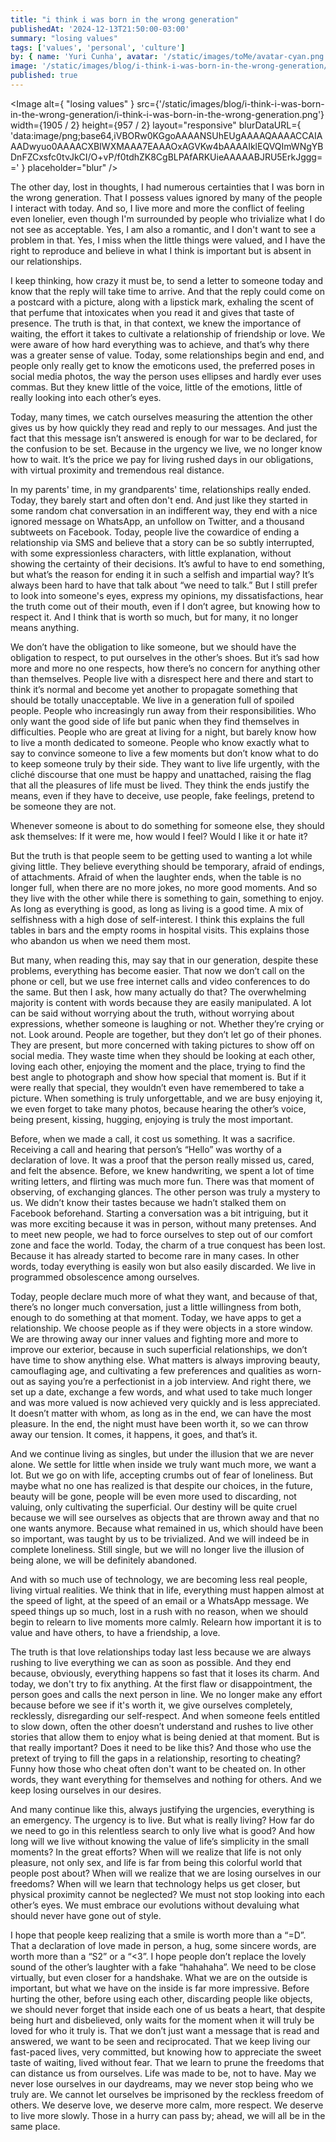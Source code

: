 ```yaml
---
title: "i think i was born in the wrong generation"
publishedAt: '2024-12-13T21:50:00-03:00'
summary: "losing values"
tags: ['values', 'personal', 'culture']
by: { name: 'Yuri Cunha', avatar: '/static/images/toMe/avatar-cyan.png' }
image: '/static/images/blog/i-think-i-was-born-in-the-wrong-generation/i-think-i-was-born-in-the-wrong-generation.png'
published: true
---
```


<Image
  alt={
    "losing values"
  }
  src={'/static/images/blog/i-think-i-was-born-in-the-wrong-generation/i-think-i-was-born-in-the-wrong-generation.png'}
  width={1905 / 2}
  height={957 / 2}
  layout="responsive"
  blurDataURL={
    'data:image/png;base64,iVBORw0KGgoAAAANSUhEUgAAAAQAAAACCAIAAADwyuo0AAAACXBIWXMAAA7EAAAOxAGVKw4bAAAAIklEQVQImWNgYBDnFZCxsfc0tvJkCI/O+vP/f0tdhZK8CgBLPAfARKUieAAAAABJRU5ErkJggg=='
  }
  placeholder="blur"
/>

The other day, lost in thoughts, I had numerous certainties that I was born in the wrong generation. That I possess values ignored by many of the people I interact with today. And so, I live more and more the conflict of feeling even lonelier, even though I'm surrounded by people who trivialize what I do not see as acceptable. Yes, I am also a romantic, and I don't want to see a problem in that. Yes, I miss when the little things were valued, and I have the right to reproduce and believe in what I think is important but is absent in our relationships.

I keep thinking, how crazy it must be, to send a letter to someone today and know that the reply will take time to arrive. And that the reply could come on a postcard with a picture, along with a lipstick mark, exhaling the scent of that perfume that intoxicates when you read it and gives that taste of presence. The truth is that, in that context, we knew the importance of waiting, the effort it takes to cultivate a relationship of friendship or love. We were aware of how hard everything was to achieve, and that’s why there was a greater sense of value. Today, some relationships begin and end, and people only really get to know the emoticons used, the preferred poses in social media photos, the way the person uses ellipses and hardly ever uses commas. But they knew little of the voice, little of the emotions, little of really looking into each other’s eyes.

Today, many times, we catch ourselves measuring the attention the other gives us by how quickly they read and reply to our messages. And just the fact that this message isn’t answered is enough for war to be declared, for the confusion to be set. Because in the urgency we live, we no longer know how to wait. It’s the price we pay for living rushed days in our obligations, with virtual proximity and tremendous real distance.

In my parents' time, in my grandparents' time, relationships really ended. Today, they barely start and often don't end. And just like they started in some random chat conversation in an indifferent way, they end with a nice ignored message on WhatsApp, an unfollow on Twitter, and a thousand subtweets on Facebook. Today, people live the cowardice of ending a relationship via SMS and believe that a story can be so subtly interrupted, with some expressionless characters, with little explanation, without showing the certainty of their decisions. It’s awful to have to end something, but what’s the reason for ending it in such a selfish and impartial way? It’s always been hard to have that talk about “we need to talk.” But I still prefer to look into someone's eyes, express my opinions, my dissatisfactions, hear the truth come out of their mouth, even if I don’t agree, but knowing how to respect it. And I think that is worth so much, but for many, it no longer means anything.

We don’t have the obligation to like someone, but we should have the obligation to respect, to put ourselves in the other’s shoes. But it’s sad how more and more no one respects, how there’s no concern for anything other than themselves. People live with a disrespect here and there and start to think it’s normal and become yet another to propagate something that should be totally unacceptable. We live in a generation full of spoiled people. People who increasingly run away from their responsibilities. Who only want the good side of life but panic when they find themselves in difficulties. People who are great at living for a night, but barely know how to live a month dedicated to someone. People who know exactly what to say to convince someone to live a few moments but don’t know what to do to keep someone truly by their side. They want to live life urgently, with the cliché discourse that one must be happy and unattached, raising the flag that all the pleasures of life must be lived. They think the ends justify the means, even if they have to deceive, use people, fake feelings, pretend to be someone they are not.

Whenever someone is about to do something for someone else, they should ask themselves: If it were me, how would I feel? Would I like it or hate it?

But the truth is that people seem to be getting used to wanting a lot while giving little. They believe everything should be temporary, afraid of endings, of attachments. Afraid of when the laughter ends, when the table is no longer full, when there are no more jokes, no more good moments. And so they live with the other while there is something to gain, something to enjoy. As long as everything is good, as long as living is a good time. A mix of selfishness with a high dose of self-interest. I think this explains the full tables in bars and the empty rooms in hospital visits. This explains those who abandon us when we need them most.

But many, when reading this, may say that in our generation, despite these problems, everything has become easier. That now we don’t call on the phone or cell, but we use free internet calls and video conferences to do the same. But then I ask, how many actually do that? The overwhelming majority is content with words because they are easily manipulated. A lot can be said without worrying about the truth, without worrying about expressions, whether someone is laughing or not. Whether they’re crying or not. Look around. People are together, but they don’t let go of their phones. They are present, but more concerned with taking pictures to show off on social media. They waste time when they should be looking at each other, loving each other, enjoying the moment and the place, trying to find the best angle to photograph and show how special that moment is. But if it were really that special, they wouldn’t even have remembered to take a picture. When something is truly unforgettable, and we are busy enjoying it, we even forget to take many photos, because hearing the other’s voice, being present, kissing, hugging, enjoying is truly the most important.

Before, when we made a call, it cost us something. It was a sacrifice. Receiving a call and hearing that person’s “Hello” was worthy of a declaration of love. It was a proof that the person really missed us, cared, and felt the absence. Before, we knew handwriting, we spent a lot of time writing letters, and flirting was much more fun. There was that moment of observing, of exchanging glances. The other person was truly a mystery to us. We didn’t know their tastes because we hadn’t stalked them on Facebook beforehand. Starting a conversation was a bit intriguing, but it was more exciting because it was in person, without many pretenses. And to meet new people, we had to force ourselves to step out of our comfort zone and face the world. Today, the charm of a true conquest has been lost. Because it has already started to become rare in many cases. In other words, today everything is easily won but also easily discarded. We live in programmed obsolescence among ourselves.

Today, people declare much more of what they want, and because of that, there’s no longer much conversation, just a little willingness from both, enough to do something at that moment. Today, we have apps to get a relationship. We choose people as if they were objects in a store window. We are throwing away our inner values and fighting more and more to improve our exterior, because in such superficial relationships, we don’t have time to show anything else. What matters is always improving beauty, camouflaging age, and cultivating a few preferences and qualities as worn-out as saying you’re a perfectionist in a job interview. And right there, we set up a date, exchange a few words, and what used to take much longer and was more valued is now achieved very quickly and is less appreciated. It doesn’t matter with whom, as long as in the end, we can have the most pleasure. In the end, the night must have been worth it, so we can throw away our tension. It comes, it happens, it goes, and that’s it.

And we continue living as singles, but under the illusion that we are never alone. We settle for little when inside we truly want much more, we want a lot. But we go on with life, accepting crumbs out of fear of loneliness. But maybe what no one has realized is that despite our choices, in the future, beauty will be gone, people will be even more used to discarding, not valuing, only cultivating the superficial. Our destiny will be quite cruel because we will see ourselves as objects that are thrown away and that no one wants anymore. Because what remained in us, which should have been so important, was taught by us to be trivialized. And we will indeed be in complete loneliness. Still single, but we will no longer live the illusion of being alone, we will be definitely abandoned.

And with so much use of technology, we are becoming less real people, living virtual realities. We think that in life, everything must happen almost at the speed of light, at the speed of an email or a WhatsApp message. We speed things up so much, lost in a rush with no reason, when we should begin to relearn to live moments more calmly. Relearn how important it is to value and have others, to have a friendship, a love.

The truth is that love relationships today last less because we are always rushing to live everything we can as soon as possible. And they end because, obviously, everything happens so fast that it loses its charm. And today, we don't try to fix anything. At the first flaw or disappointment, the person goes and calls the next person in line. We no longer make any effort because before we see if it's worth it, we give ourselves completely, recklessly, disregarding our self-respect. And when someone feels entitled to slow down, often the other doesn’t understand and rushes to live other stories that allow them to enjoy what is being denied at that moment. But is that really important? Does it need to be like this? And those who use the pretext of trying to fill the gaps in a relationship, resorting to cheating? Funny how those who cheat often don't want to be cheated on. In other words, they want everything for themselves and nothing for others. And we keep losing ourselves in our desires.

And many continue like this, always justifying the urgencies, everything is an emergency. The urgency is to live. But what is really living? How far do we need to go in this relentless search to only live what is good? And how long will we live without knowing the value of life’s simplicity in the small moments? In the great efforts? When will we realize that life is not only pleasure, not only sex, and life is far from being this colorful world that people post about? When will we realize that we are losing ourselves in our freedoms? When will we learn that technology helps us get closer, but physical proximity cannot be neglected? We must not stop looking into each other’s eyes. We must embrace our evolutions without devaluing what should never have gone out of style.

I hope that people keep realizing that a smile is worth more than a “=D”. That a declaration of love made in person, a hug, some sincere words, are worth more than a “S2” or a “<3”. I hope people don’t replace the lovely sound of the other’s laughter with a fake “hahahaha”. We need to be close virtually, but even closer for a handshake. What we are on the outside is important, but what we have on the inside is far more impressive. Before hurting the other, before using each other, discarding people like objects, we should never forget that inside each one of us beats a heart, that despite being hurt and disbelieved, only waits for the moment when it will truly be loved for who it truly is. That we don’t just want a message that is read and answered, we want to be seen and reciprocated. That we keep living our fast-paced lives, very committed, but knowing how to appreciate the sweet taste of waiting, lived without fear. That we learn to prune the freedoms that can distance us from ourselves. Life was made to be, not to have. May we never lose ourselves in our daydreams, may we never stop being who we truly are. We cannot let ourselves be imprisoned by the reckless freedom of others. We deserve love, we deserve more calm, more respect. We deserve to live more slowly. Those in a hurry can pass by; ahead, we will all be in the same place.